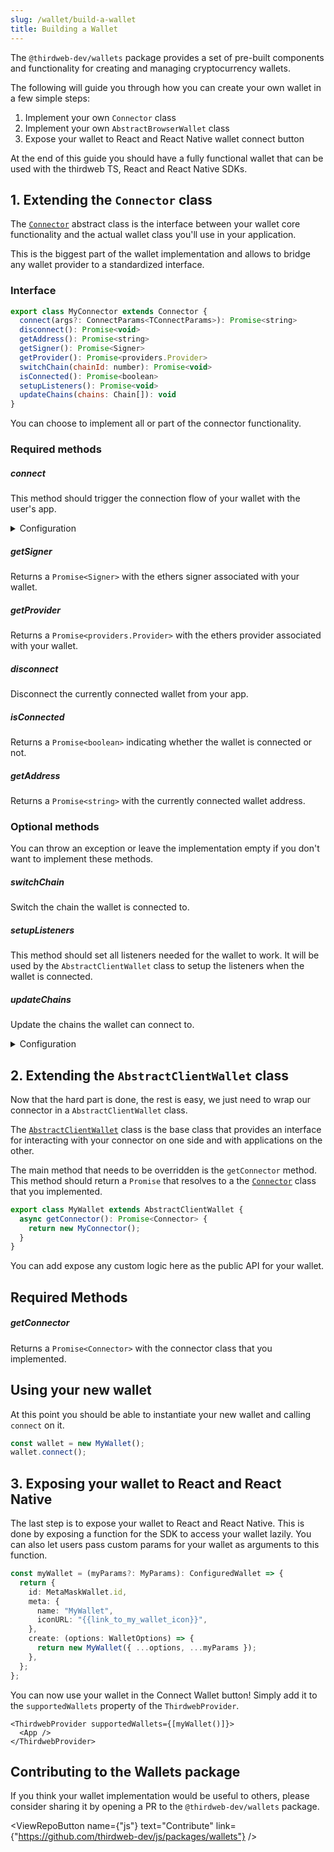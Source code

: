 ```yaml
---
slug: /wallet/build-a-wallet
title: Building a Wallet
---
```



The `@thirdweb-dev/wallets` package provides a set of pre-built components and functionality for creating and managing cryptocurrency wallets.

The following will guide you through how you can create your own wallet in a few simple steps:

1. Implement your own `Connector` class
2. Implement your own `AbstractBrowserWallet` class
3. Expose your wallet to React and React Native wallet connect button

At the end of this guide you should have a fully functional wallet that can be used with the thirdweb TS, React and React Native SDKs.

## 1. Extending the `Connector` class

The [`Connector`](/wallet/interfaces/connector) abstract class is the
interface between your wallet core functionality and the actual wallet class you'll use in your application.

This is the biggest part of the wallet implementation and allows to bridge any wallet provider to a standardized interface.

### Interface

```javascript
export class MyConnector extends Connector {
  connect(args?: ConnectParams<TConnectParams>): Promise<string>
  disconnect(): Promise<void>
  getAddress(): Promise<string>
  getSigner(): Promise<Signer>
  getProvider(): Promise<providers.Provider>
  switchChain(chainId: number): Promise<void>
  isConnected(): Promise<boolean>
  setupListeners(): Promise<void>
  updateChains(chains: Chain[]): void
}
```

You can choose to implement all or part of the connector functionality.

### Required methods

##### connect

This method should trigger the connection flow of your wallet with the user's app.

<details>
  <summary>Configuration</summary>
  <div>

#### args

The arguments needed to connect your wallet. This is specific to your wallet implementation which is why we leave it open for you to
add custom arguments here.

Returns a `string` containing the wallet address, or `undefined` if the connection failed.

```typescript
abstract connect(args?: ConnectParams<TConnectParams>): Promise<string>;

ConnectParams<TOpts extends Record<string, any> = {}> = {
  chainId?: number;
} & TOpts;
```

</div>
</details>

##### getSigner

Returns a `Promise<Signer>` with the ethers signer associated with your wallet.

##### getProvider

Returns a `Promise<providers.Provider>` with the ethers provider associated with your wallet.

##### disconnect

Disconnect the currently connected wallet from your app.

##### isConnected

Returns a `Promise<boolean>` indicating whether the wallet is connected or not.

##### getAddress

Returns a `Promise<string>` with the currently connected wallet address.

### Optional methods

You can throw an exception or leave the implementation empty if you don't want to implement these methods.

##### switchChain

Switch the chain the wallet is connected to.

##### setupListeners

This method should set all listeners needed for the wallet to work. It will be used by the `AbstractClientWallet` class to setup the listeners
when the wallet is connected.

##### updateChains

Update the chains the wallet can connect to.

<details>
  <summary>Configuration</summary>
  <div>

#### chains

The chains that are supported by the wallet. Defaults to our default chains.

Must be an array of `Chain` objects.

```typescript
type Chain = {
  chainId: number;
  chainName: string;
  nativeCurrency: {
    name: string;
    symbol: string;
    decimals: number;
  };
  rpcUrls: string[];
  blockExplorerUrls: string[];
};
```

</div>
</details>

## 2. Extending the `AbstractClientWallet` class

Now that the hard part is done, the rest is easy, we just need to wrap our connector in a `AbstractClientWallet` class.

The [`AbstractClientWallet`](/wallet/interface/abstract-client-wallet) class is the base
class that provides an interface for interacting with your connector on one side and with applications on the other.

The main method that needs to be overridden is the `getConnector` method. This method should return a `Promise`
that resolves to a the [`Connector`](https://github.com/thirdweb-dev/js/blob/main/packages/wallets/src/evm/interfaces/connector.ts#L6)
class that you implemented.

```javascript
export class MyWallet extends AbstractClientWallet {
  async getConnector(): Promise<Connector> {
    return new MyConnector();
  }
}
```

You can add expose any custom logic here as the public API for your wallet.

## Required Methods

##### getConnector

Returns a `Promise<Connector>` with the connector class that you implemented.

## Using your new wallet

At this point you should be able to instantiate your new wallet and calling `connect` on it.

```ts
const wallet = new MyWallet();
wallet.connect();
```

## 3. Exposing your wallet to React and React Native

The last step is to expose your wallet to React and React Native. This is done by exposing a function for the SDK to access your wallet lazily.
You can also let users pass custom params for your wallet as arguments to this function.

```ts
const myWallet = (myParams?: MyParams): ConfiguredWallet => {
  return {
    id: MetaMaskWallet.id,
    meta: {
      name: "MyWallet",
      iconURL: "{{link_to_my_wallet_icon}}",
    },
    create: (options: WalletOptions) => {
      return new MyWallet({ ...options, ...myParams });
    },
  };
};
```

You can now use your wallet in the Connect Wallet button! Simply add it to the `supportedWallets` property of the `ThirdwebProvider`.

```tsx
<ThirdwebProvider supportedWallets={[myWallet()]}>
  <App />
</ThirdwebProvider>
```

## Contributing to the Wallets package

If you think your wallet implementation would be useful to others, please consider sharing it by opening a PR to the `@thirdweb-dev/wallets` package.

<ViewRepoButton
  name={"js"}
  text="Contribute"
  link={"https://github.com/thirdweb-dev/js/packages/wallets"}
/>
